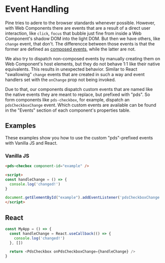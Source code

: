 

<Meta title="Guides/Events"/>

# Event Handling
Pine tries to adere to the browser standards whenever possible. However, with Web Components there are events that are a result of a direct user
interaction, like `click`, `focus` that bubble just fine from inside a Web Component's shadow DOM into the light DOM. But then we have others,
like `change` event, that don't. The differencce between those events is that the former are defined as
[composed events](https://developer.mozilla.org/en-US/docs/Web/API/Event/composed), while the latter are not.


We also try to dispatch non-composed events by manually creating them on Web Component's host elements, but they do not behave 1:1 like their native
equivalents. This results in unexpected behavior. Similar to React "swallowing" `change` events that are created in such a way and event handlers set with
the `onChange` prop not being invoked.

Due to that, our components dispatch custom events that are named like the native events they are meant to replace, but prefixed with "pds". So form components
like `pds-checkbox`, for example, dispatch an `pdsCheckboxChange` event. Which custom events are available can be found in the "Events" section of each component's
properties table.

## Examples

These examples show you how to use the custom "pds"-prefixed events with Vanilla JS and React.

### Vanilla JS

```html
<pds-checbox component-id="example" />

<script>
const handleChange = () => {
  console.log('changed!')
}

document.getElementById("example").addEventListener('pdsCheckboxChange', handleChange)
</script>
```

## React

```javascript
const MyApp = () => {
  const handleChange = React.useCallback(() => {
    console.log('changed!')
  }, [])

  return <PdsCheckbox onPdsCheckboxChange={handleChange} />
}
```
